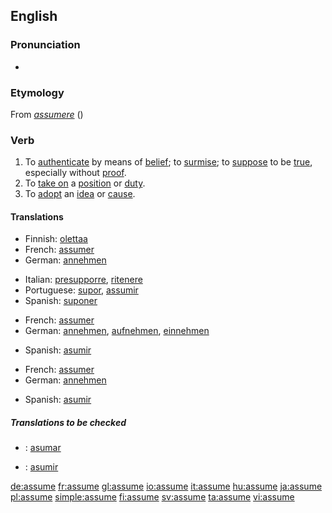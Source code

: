 ==English==

===Pronunciation===
*{{audio|en-us-assume.ogg|Audio (US)}}

===Etymology===
From {{L.}} ''[[assumere]]'' ({{ad-|sumere}})

===Verb===
{{en-verb|assum|ing}}

# To [[authenticate]] by means of [[belief]]; to [[surmise]]; to [[suppose]] to be [[true]], especially without [[proof]].
# To [[take on]] a [[position]] or [[duty]].
# To [[adopt]] an [[idea]] or [[cause]].

====Translations====
{{trans-top|authenticate by means of belief}}
*Finnish: [[olettaa]]
*French: [[assumer]]
*German: [[annehmen]]
{{trans-mid}}
*Italian: [[presupporre]], [[ritenere]]
*Portuguese: [[supor]], [[assumir]]
*Spanish: [[suponer]]
{{trans-bottom}}

{{trans-top|take on a position}}
*French: [[assumer]]
*German: [[annehmen]], [[aufnehmen]], [[einnehmen]]
{{trans-mid}}
*Spanish: [[asumir]]
{{trans-bottom}}

{{trans-top|adopt an idea}}
*French: [[assumer]]
*German: [[annehmen]]
{{trans-mid}}
*Spanish: [[asumir]]
{{trans-bottom}}

=====Translations to be checked=====
{{checktrans}}
*{{ttbc|Ido}}: [[asumar]]
*{{ttbc|Spanish}}: [[asumir]]

[[de:assume]]
[[fr:assume]]
[[gl:assume]]
[[io:assume]]
[[it:assume]]
[[hu:assume]]
[[ja:assume]]
[[pl:assume]]
[[simple:assume]]
[[fi:assume]]
[[sv:assume]]
[[ta:assume]]
[[vi:assume]]